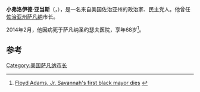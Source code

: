 {{Infobox officeholder
| honorific-prefix    = 
| name                = 小弗洛伊德·亚当斯
| honorific-suffix    =
| image               = Floyd Adams 2002.jpeg
| imagesize           = 210px
| smallimage          =
| caption             = 2002年
| order               = 63任
| office              = 萨凡纳市长
| term_start          = 1996年1月
| term_end            = 2003年11月
| succeeding          =<!-- For President-elect or equivalent -->
| predecessor         = {{le|苏珊·韦纳|Susan Weiner}}
| successor           = {{le|奥蒂斯·约翰逊|Otis Johnson}}
| birth_date          = {{Birth date|1945|05|11}}
| birth_place         = [[萨凡纳|萨凡纳]]
| death_date          ={{Death date and age|2014|2|1|1945|5|11}}
| death_place         =萨凡纳
| nationality         =
| party               = [[美国民主党|美国民主党]]
| otherparty          = <!--For additional political affiliations -->
| spouse              =
| partner             = <!--For those with a domestic partner and not married -->
| relations           =
| children            =
| residence           =
| alma_mater          = {{le|阿姆斯特朗大西洋州立大学|Armstrong Atlantic State University}}
| occupation          =
| profession          = 新闻出版商
| religion            =
| signature           =
| website             = 
| footnotes           =
}}
'''小弗洛伊德·亚当斯'''（{{lang-en|'''Floyd Adams, Jr.'''}}，{{bd|1945年|5月11日|2014年|2月1日|catIdx=Adams}}），是一名来自美国佐治亚州的政治家、民主党人。他曾任[[佐治亚州|佐治亚州]][[萨凡纳|萨凡纳]]市长。

2014年2月，他因病死于萨凡纳圣约瑟夫医院，享年68岁<ref>[http://www.ctpost.com/news/article/Floyd-Adams-Jr-Savannah-s-1st-black-mayor-dies-5196383.php Floyd Adams, Jr. Savannah's first black mayor dies] {{webarchive|url=https://web.archive.org/web/20140202204525/http://www.ctpost.com/news/article/Floyd-Adams-Jr-Savannah-s-1st-black-mayor-dies-5196383.php |date=2014-02-02 }}</ref>。

==参考==
{{reflist}}

{{DEFAULTSORT:Adams, Floyd, Jr.}}

[[Category:美国萨凡纳市长|Category:美国萨凡纳市长]]